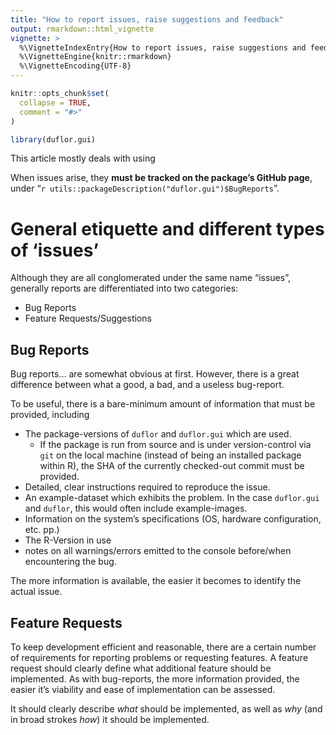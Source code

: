 ---
title: "How to report issues, raise suggestions and feedback"
output: rmarkdown::html_vignette
vignette: >
  %\VignetteIndexEntry{How to report issues, raise suggestions and feedback}
  %\VignetteEngine{knitr::rmarkdown}
  %\VignetteEncoding{UTF-8}
---

```{r, include = FALSE}
knitr::opts_chunk$set(
  collapse = TRUE,
  comment = "#>"
)
```

```{r setup}
library(duflor.gui)
```

This article mostly deals with using 


When issues arise, they **must be tracked on the package's GitHub page**, under "`r utils::packageDescription("duflor.gui")$BugReports`".

# General etiquette and different types of 'issues'

Although they are all conglomerated under the same name "issues", generally reports are differentiated into two categories:

- Bug Reports
- Feature Requests/Suggestions

## Bug Reports

Bug reports... are somewhat obvious at first. However, there is a great difference between what a good, a bad, and a useless bug-report.

To be useful, there is a bare-minimum amount of information that must be provided, including

- The package-versions of `duflor` and `duflor.gui` which are used.
   - If the package is run from source and is under version-control via `git` on the local machine (instead of being an installed package within R), the SHA of the currently checked-out commit must be provided.
- Detailed, clear instructions required to reproduce the issue.
- An example-dataset which exhibits the problem. In the case `duflor.gui` and `duflor`, this would often include example-images.
- Information on the system's specifications (OS, hardware configuration, etc. pp.)
- The R-Version in use
- notes on all warnings/errors emitted to the console before/when encountering the bug.


The more information is available, the easier it becomes to identify the actual issue.


## Feature Requests

To keep development efficient and reasonable, there are a certain number of requirements for reporting problems or requesting features.
A feature request should clearly define what additional feature should be implemented. As with bug-reports, the more information provided, the easier it's viability and ease of implementation can be assessed.

It should clearly describe _what_ should be implemented, as well as _why_ (and in broad strokes _how_) it should be implemented.
